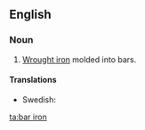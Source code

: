 ==English==

===Noun===
{{wikipedia}}
{{en-noun|head=[[bar]] [[iron]]|-}}

# [[wrought iron|Wrought iron]] molded into bars.

====Translations====
{{trans-top|iron molded into bars}}
* Swedish: {{t|sv|stångjärn|n}}
{{trans-mid}}
{{trans-bottom}}

[[ta:bar iron]]